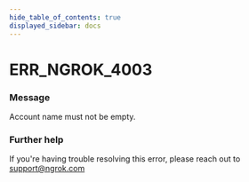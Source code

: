 ```yaml
---
hide_table_of_contents: true
displayed_sidebar: docs
---
```



# ERR_NGROK_4003

### Message
Account name must not be empty.

<ErrorDetails error='err_ngrok_4003' />


### Further help
If you're having trouble resolving this error, please reach out to [support@ngrok.com](mailto:support@ngrok.com?subject=Help%20with%20ERR_NGROK_4003)

